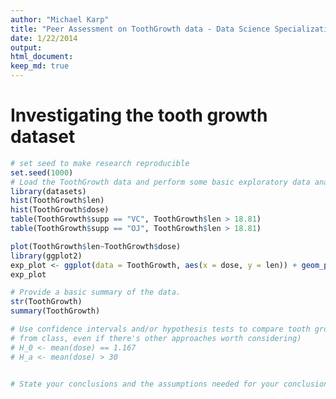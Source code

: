 ```yaml
---
author: "Michael Karp"
title: "Peer Assessment on ToothGrowth data - Data Science Specialization"
date: 1/22/2014
output: 
html_document:
keep_md: true
---
```




# Investigating the tooth growth dataset
```r
# set seed to make research reproducible
set.seed(1000)
# Load the ToothGrowth data and perform some basic exploratory data analyses 
library(datasets)
hist(ToothGrowth$len)
hist(ToothGrowth$dose)
table(ToothGrowth$supp == "VC", ToothGrowth$len > 18.81)
table(ToothGrowth$supp == "OJ", ToothGrowth$len > 18.81)

plot(ToothGrowth$len~ToothGrowth$dose)
library(ggplot2)
exp_plot <- ggplot(data = ToothGrowth, aes(x = dose, y = len)) + geom_point() + facet_grid(supp~.)
exp_plot

# Provide a basic summary of the data.
str(ToothGrowth)
summary(ToothGrowth)

# Use confidence intervals and/or hypothesis tests to compare tooth growth by supp and dose. (Only use the techniques 
# from class, even if there's other approaches worth considering)
# H_0 <- mean(dose) == 1.167
# H_a <- mean(dose) > 30


# State your conclusions and the assumptions needed for your conclusions.
```